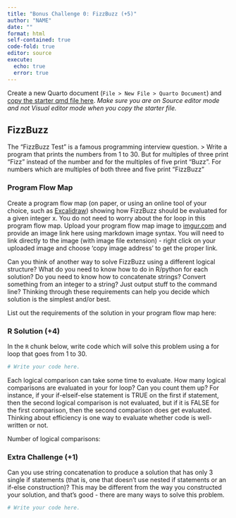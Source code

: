 ```yaml
---
title: "Bonus Challenge 0: FizzBuzz (+5)"
author: "NAME"
date: ""
format: html
self-contained: true
code-fold: true
editor: source
execute: 
  echo: true
  error: true
---
```


Create a new Quarto document (`File > New File > Quarto Document`) and [copy the starter qmd file here](https://raw.githubusercontent.com/earobinson95/stat331-calpoly/master/bonus-challenges/bonus-challenge-0-fizzbuzz.qmd?token=GHSAT0AAAAAABYBOW2KIQXJITYXJTZ2EYV2Y53GJRQ). *Make sure you are on Source editor mode and not Visual editor mode when you copy the starter file.*


## FizzBuzz

The "FizzBuzz Test" is a famous programming interview question. 
> Write a program that prints the numbers from 1 to 30. But for multiples of three print “Fizz” instead of the number and for the multiples of five print “Buzz”. For numbers which are multiples of both three and five print “FizzBuzz"


### Program Flow Map

Create a program flow map (on paper, or using an online tool of your choice, such as [Excalidraw](https://excalidraw.com/)) showing how FizzBuzz should be evaluated for a given integer x. You do not need to worry about the for loop in this program flow map. Upload your program flow map image to [imgur.com](https://imgur.com/) and provide an image link here using markdown image syntax. You will need to link directly to the image (with image file extension) - right click on your uploaded image and choose 'copy image address' to get the proper link.


Can you think of another way to solve FizzBuzz using a different logical structure? What do you need to know how to do in R/python for each solution? Do you need to know how to concatenate strings? Convert something from an integer to a string? Just output stuff to the command line? Thinking through these requirements can help you decide which solution is the simplest and/or best. 

List out the requirements of the solution in your program flow map here: 

### R Solution (+4)

In the `R` chunk below, write code which will solve this problem using a for loop that goes from 1 to 30.

```r
# Write your code here.
```

Each logical comparison can take some time to evaluate. How many logical comparisons are evaluated in your for loop? Can you count them up? For instance, if your if-elseif-else statement is TRUE on the first if statement, then the second logical comparison is not evaluated, but if it is FALSE for the first comparison, then the second comparison does get evaluated. Thinking about efficiency is one way to evaluate whether code is well-written or not.

Number of logical comparisons: 


### Extra Challenge (+1)

Can you use string concatenation to produce a solution that has only 3 single if statements (that is, one that doesn't use nested if statements or an if-else construction)? This may be different from the way you constructed your solution, and that's good - there are many ways to solve this problem.

```r
# Write your code here.
```
